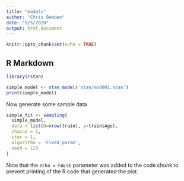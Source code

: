 ```yaml
---
title: "models"
author: "Chris Bemben"
date: "9/5/2020"
output: html_document
---
```


```r
knitr::opts_chunk$set(echo = TRUE)
```

## R Markdown

```r
library(rstan)

simple_model <- stan_model('stan/mod001.stan')
print(simple_model)
```

Now generate some sample data

```r
simple_fit <- sampling(
  simple_model,
  data = list(N=nrow(train), y=train$Age),
  chains = 1,
  iter = 1,
  algorithm = 'Fixed_param',
  seed = 123
)
```

Note that the `echo = FALSE` parameter was added to the code chunk to prevent printing of the R code that generated the plot.

